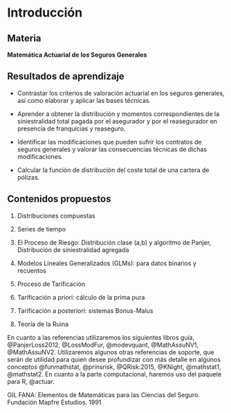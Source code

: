 # Introducción


## Materia

**Matemática Actuarial de los Seguros Generales**

## Resultados de aprendizaje

- Contrastar los criterios de valoración actuarial en los seguros generales, así como elaborar y aplicar
las bases técnicas.

- Aprender a obtener la distribución y momentos correspondientes de la siniestralidad total pagada
por el asegurador y por el reasegurador en presencia de franquicias y reaseguro.

- Identificar las modificaciones que pueden sufrir los contratos de seguros generales y valorar las
consecuencias técnicas de dichas modificaciones.

- Calcular la función de distribución del coste total de una cartera de pólizas.

## Contenidos propuestos

1. Distribuciones compuestas

2. Series de tiempo

3. El Proceso de Riesgo: Distribución clase (a,b) y algoritmo de Panjer, Distribución de siniestralidad 
agregada

4. Modelos Lineales Generalizados (GLMs): para datos binarios y recuentos

5. Proceso de Tarificación

6. Tarificación a priori: cálculo de la prima pura

7. Tarificación a posteriori: sistemas Bonus-Malus

8. Teoría de la Ruina

En cuanto a las referencias utilizaremos los siguientes libros guía, @PanjerLoss2012, 
@LossModFur, @modevquant, @MathAssuNV1, @MathAssuNV2. Utilizaremos algunos otras referencias de 
soporte, que serán de utilidad para quien desee profundizar con más detalle en algunos conceptos 
@funmathstat, @prinsrisk, @QRisk:2015, @KNight, @mathstat1, @mathstat2. En cuanto a la parte
computacional, haremos uso del paquete para R, @actuar.

GIL FANA: Elementos de Matemáticas para las Ciencias del Seguro. Fundación Mapfre Estudios. 1991



